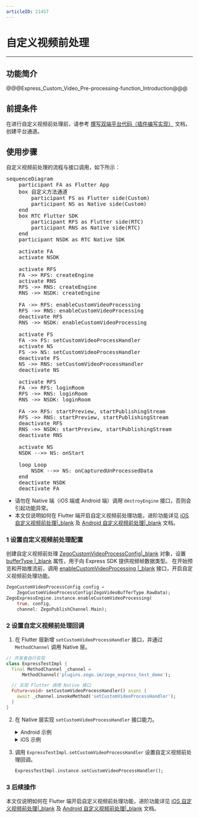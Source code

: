 ```yaml
---
articleID: 21457
---
```

<style>
table th:nth-of-type(1) {width: 20%;}
table {width: 100%;}
</style>


# 自定义视频前处理

- - -

## 功能简介

@@@Express_Custom_Video_Pre-processing-function_Introduction@@@

## 前提条件

在进行自定义视频前处理前，请参考 [撰写双端平台代码（插件编写实现）](https://docs.flutter.cn/platform-integration/platform-channels) 文档，创建平台通道。

## 使用步骤

自定义视频前处理的流程与接口调用，如下所示： 

<pre class="mermaid" style="max-width: 100%;">
sequenceDiagram
    participant FA as Flutter App
    box 自定义方法通道
        participant FS as Flutter side(Custom)
        participant NS as Native side(Custom)
    end
    box RTC Flutter SDK
        participant RFS as Flutter side(RTC)
        participant RNS as Native side(RTC)
    end
    participant NSDK as RTC Native SDK

    activate FA
    activate NSDK

    activate RFS
    FA ->> RFS: createEngine
    activate RNS
    RFS ->> RNS: createEngine
    RNS ->> NSDK: createEngine

    FA ->> RFS: enableCustomVideoProcessing
    RFS ->> RNS: enableCustomVideoProcessing
    deactivate RFS
    RNS ->> NSDK: enableCustomVideoProcessing

    activate FS
    FA ->> FS: setCustomVideoProcessHandler
    activate NS
    FS ->> NS: setCustomVideoProcessHandler
    deactivate FS
    NS ->> RNS: setCustomVideoProcessHandler
    deactivate NS

    activate RFS
    FA ->> RFS: loginRoom
    RFS ->> RNS: loginRoom
    RNS ->> NSDK: loginRoom

    FA ->> RFS: startPreview, startPublishingStream
    RFS ->> RNS: startPreview, startPublishingStream
    deactivate RFS
    RNS ->> NSDK: startPreview, startPublishingStream
    deactivate RNS

    activate NS
    NSDK -->> NS: onStart

    loop Loop
        NSDK -->> NS: onCapturedUnProcessedData
    end
    deactivate NSDK
    deactivate FA
</pre>

<div class="mk-warning">

- 请勿在 Native 端（iOS 端或 Android 端）调用 `destroyEngine` 接口，否则会引起功能异常。
- 本文仅说明如何在 Flutter 端开启自定义视频前处理功能，进阶功能详见 [iOS 自定义视频前处理\|_blank](#7655) 及 [Android 自定义视频前处理\|_blank](#7656) 文档。
</div>

### 1 设置自定义视频前处理配置

创建自定义视频前处理 [ZegoCustomVideoProcessConfig\|_blank](/unique-api/express-video-sdk/zh/dart_flutter/zego_express_engine/ZegoCustomVideoProcessConfig-class.html) 对象，设置 [bufferType \|_blank](/unique-api/express-video-sdk/zh/dart_flutter/zego_express_engine/ZegoCustomVideoCaptureConfig/bufferType.html) 属性，用于向 Express SDK 提供视频帧数据类型。
在开始预览和开始推流前，调用 [enableCustomVideoProcessing \|_blank](/unique-api/express-video-sdk/zh/dart_flutter/zego_express_engine/ZegoExpressEngineCustomVideoIO/enableCustomVideoProcessing.html) 接口，开启自定义视频前处理功能。

```dart
ZegoCustomVideoProcessConfig config =
    ZegoCustomVideoProcessConfig(ZegoVideoBufferType.RawData);
ZegoExpressEngine.instance.enableCustomVideoProcessing(
    true, config,
    channel: ZegoPublishChannel.Main);
```

### 2 设置自定义视频前处理回调

1. 在 Flutter 层新增 `setCustomVideoProcessHandler` 接口，并通过 `MethodChannel` 调用 Native 层。

```dart
// 开发者自行实现
class ExpressTestImpl {
  final MethodChannel _channel =
      MethodChannel('plugins.zego.im/zego_express_test_demo');

  // 实现 Flutter 调用 Native 接口
  Future<void> setCustomVideoProcessHandler() async {
    await _channel.invokeMethod('setCustomVideoProcessHandler');
  }
}
```

2. 在 Native 层实现 `setCustomVideoProcessHandler` 接口能力。

    <details class="zg-primary">
        <summary>Android 示例</summary>
    
    ```java
    // CustomVideoProcess.java
    // 实现 IZegoFlutterCustomVideoProcessHandler
    public class CustomVideoProcess implements IZegoFlutterCustomVideoProcessHandler {
        @SuppressLint("StaticFieldLeak")
        private static CustomVideoProcess instance;
    
        public static CustomVideoProcess getInstance() {
            if (instance == null) {
                synchronized (CustomVideoProcess.class) {
                    if (instance == null) {
                        instance = new CustomVideoProcess();
                    }
                }
            }
            return instance;
        }
    
        @Override
        public void onStart(ZGFlutterPublishChannel channel) {
        }
    
        @Override
        public void onStop(ZGFlutterPublishChannel channel) {
        }
    
        @Override
        public void onCapturedUnprocessedTextureData(int textureID, int width, int height, long referenceTimeMillisecond, ZGFlutterPublishChannel channel) {
        }
    
        @Override
        public void onCapturedUnprocessedRawData(ByteBuffer data, int[] dataLength, ZGFlutterVideoFrameParam param, long referenceTimeMillisecond, ZGFlutterPublishChannel channel) {
        }
    
        @Override
        public SurfaceTexture getCustomVideoProcessInputSurfaceTexture(int width, int height, ZGFlutterPublishChannel channel) {
        }
    }
    ```
    
    ```java
    // ExpressTestPlugin.java
    // methodChannel 示例
    public class ExpressTestPlugin implements FlutterPlugin, MethodChannel.MethodCallHandler {
    
        private MethodChannel methodChannel;
    
        @Override
        public void onAttachedToEngine(@NonNull FlutterPluginBinding binding) {
            methodChannel = new MethodChannel(binding.getBinaryMessenger(), "plugins.zego.im/zego_express_test_demo");
            methodChannel.setMethodCallHandler(this);
        }
    
        @Override
        public void onDetachedFromEngine(@NonNull FlutterPluginBinding binding) {
            methodChannel.setMethodCallHandler(null);
        }
    
        @Override
        public void onMethodCall(@NonNull MethodCall call, @NonNull MethodChannel.Result result) {
            switch (call.method) {
                case "setCustomVideoProcessHandler": {
                    ZegoCustomVideoProcessManager.getInstance().setCustomVideoProcessHandler(CustomVideoProcess.getInstance());
                    result.success(true);
                    break;
                }
            }
        }
    }
    ```
    </details>
    
    <details class="zg-primary">
        <summary>iOS 示例</summary>
    
    ```objc
    // CustomVideoProcess.h
    @interface CustomVideoProcess : NSObject <ZegoFlutterCustomVideoProcessHandler>
    
    /// Get the custom video capture manager instance
    + (instancetype)sharedInstance;
    
    @end
    ```
    
    ```objc
    // CustomVideoProcess.m
    @interface CustomVideoProcess()
    
    @end
    
    @implementation CustomVideoProcess
    
    + (instancetype)sharedInstance {
        static CustomVideoProcess *instance = nil;
        static dispatch_once_t onceToken;
        dispatch_once(&onceToken, ^{
            instance = [[CustomVideoProcess alloc] init];
        });
        return instance;
    }
    
    - (void)onStart:(ZGFlutterPublishChannel)channel {
    }
    
    - (void)onStop:(ZGFlutterPublishChannel)channel {
    }
    
    - (void)onCapturedUnprocessedCVPixelBuffer:(CVPixelBufferRef)buffer
                                     timestamp:(CMTime)timestamp
                                       channel:(ZGFlutterPublishChannel)channel {
    }
    
    @end
    ```
    
    ```objc
    // ZegoExpressTestPlugin.h
    // methodChannel 示例
    @interface ZegoExpressTestPlugin : NSObject<FlutterPlugin>
    
    @end
    ```
    
    ```objc
    // ZegoExpressTestPlugin.m
    // methodChannel 示例
    @interface ZegoExpressTestPlugin ()
    
    @property (nonatomic, weak) id<FlutterPluginRegistrar> registrar;
    
    @property (nonatomic, strong) FlutterMethodChannel *methodChannel;
    
    @end
    
    @implementation ZegoExpressTestPlugin
    
    + (void)registerWithRegistrar:(NSObject<FlutterPluginRegistrar>*)registrar {
        ZegoExpressTestPlugin *instance = [[ZegoExpressTestPlugin alloc] init];
    
        instance.registrar = registrar;
    
        FlutterMethodChannel *methodChannel = [FlutterMethodChannel
          methodChannelWithName:@"plugins.zego.im/zego_express_test_demo"
                binaryMessenger:[registrar messenger]];
        [registrar addMethodCallDelegate:instance channel:methodChannel];
        instance.methodChannel = methodChannel;
    }
    
    - (void)detachFromEngineForRegistrar:(NSObject<FlutterPluginRegistrar>*)registrar {
        [_methodChannel setMethodCallHandler:nil];
        _methodChannel = nil;
        _registrar = nil;
    }
    
    #pragma mark - Handle Method Call
    
    - (void)handleMethodCall:(FlutterMethodCall*)call result:(FlutterResult)result {
        SEL selector = NSSelectorFromString([NSString stringWithFormat:@"%@:result:", call.method]);
    
        // Handle unrecognized method
        if (![self respondsToSelector:selector]) {
            result(@(false));
            return;
        }
    
        NSMethodSignature *signature = [self methodSignatureForSelector:selector];
        NSInvocation* invocation = [NSInvocation invocationWithMethodSignature:signature];
    
        invocation.target = self;
        invocation.selector = selector;
        [invocation setArgument:&call atIndex:2];
        [invocation setArgument:&result atIndex:3];
        [invocation invoke];
    }
    
    - (void)setCustomVideoProcessHandler:(FlutterMethodCall*)call result:(FlutterResult)result {
        [[ZegoCustomVideoProcessManager sharedInstance] setCustomVideoProcessHandler:[CustomVideoProcess sharedInstance]];
        result(@(true));
    }
    
    @end
    ```
    </details>



3. 调用 `ExpressTestImpl.setCustomVideoProcessHandler` 设置自定义视频前处理回调。
    ```dart
    ExpressTestImpl.instance.setCustomVideoProcessHandler();
    ```

### 3 后续操作

本文仅说明如何在 Flutter 端开启自定义视频前处理功能，进阶功能详见 [iOS 自定义视频前处理\|_blank](#7655) 及 [Android 自定义视频前处理\|_blank](#7656) 文档。
